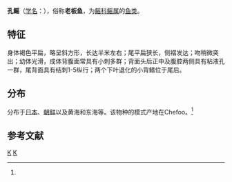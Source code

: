 {{Speciesbox
| genus = Raja
| species = porosa
| authority = [[阿尔伯特·甘瑟|Günther]], 1874<ref name='id5252'>{{cite web| url =http://www.bioinfo.cn/db05/BjdwSpecies.php?action=view&id=5252| title =孔鳐| work =《中国动物物种编目数据库》| publisher =中国科学院微生物研究所| author =中国科学院动物研究所| accessdate =2009-04-11| deadurl =yes| archiveurl =https://web.archive.org/web/20160304235511/http://www.bioinfo.cn/db05/BjdwSpecies.php?action=view&id=5252| archivedate =2016-03-04}}</ref>
}}

'''孔鳐'''（[[学名|学名]]：{{lang|la|''Raja porosa''}}），俗称'''老板鱼'''，为[[鳐科|鳐科]][[鳐属|鳐属]]的[[鱼类|鱼类]]。

== 特征 ==
身体褐色平扁，略呈斜方形，长达半米左右；尾平扁狭长，侧褶发达；吻稍微突出；幼体光滑，成体背腹面常具有小刺多群；背面头后正中及腹腔两侧具有粘液孔一群，尾背面具有结刺1-5纵行；两个下叶退化的小背鳍位于尾后。

== 分布 ==
分布于[[日本|日本]]、[[朝鲜|朝鲜]]以及黄海和东海等。该物种的模式产地在Chefoo。<ref name='id5252'/>

== 参考文献 ==
{{reflist}}

{{Taxonbar|from=Q10944548}}

[[Category:鳐属|K]]
[[Category:1874年描述的鱼类|K]]
